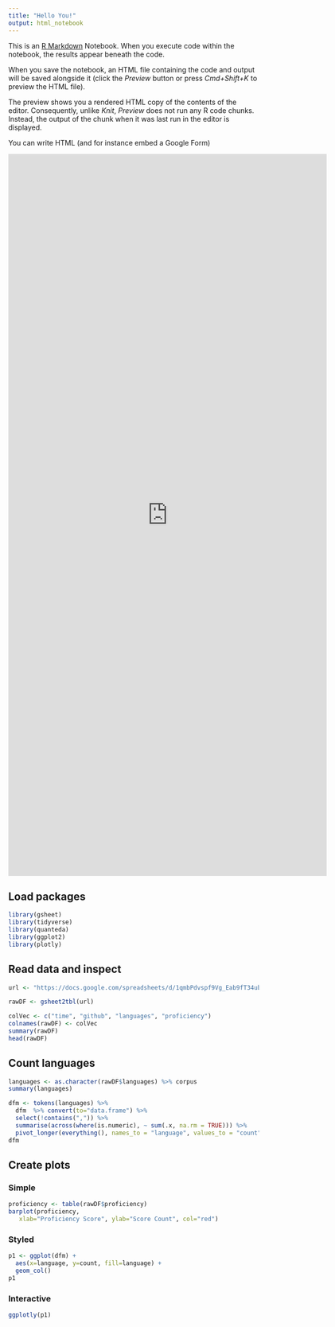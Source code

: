 ```yaml
---
title: "Hello You!"
output: html_notebook
---
```


This is an [R Markdown](http://rmarkdown.rstudio.com) Notebook. When you execute code within the notebook, the results appear beneath the code. 

When you save the notebook, an HTML file containing the code and output will be saved alongside it (click the *Preview* button or press *Cmd+Shift+K* to preview the HTML file). 

The preview shows you a rendered HTML copy of the contents of the editor. Consequently, unlike *Knit*, *Preview* does not run any R code chunks. Instead, the output of the chunk when it was last run in the editor is displayed.

<p>You can write HTML (and for instance embed a Google Form)</p>

<iframe src="https://docs.google.com/forms/d/e/1FAIpQLSd9I3l0IX3aXUb7_T_Ed7OGO6VcPpI-DPdlWnfMT1q2X_nZFw/viewform?embedded=true" width="640" height="1452" frameborder="0" marginheight="0" marginwidth="0">Loading…</iframe>

## Load packages

```r
library(gsheet)
library(tidyverse)
library(quanteda)
library(ggplot2)
library(plotly)
```


## Read data and inspect

```r
url <- "https://docs.google.com/spreadsheets/d/1qmbPdvspf9Vg_Eab9fT34ubudF_vklJwKxf0UuJrHvw/edit?usp=sharing"

rawDF <- gsheet2tbl(url)

colVec <- c("time", "github", "languages", "proficiency")
colnames(rawDF) <- colVec
summary(rawDF)
head(rawDF)
```

## Count languages

```r
languages <- as.character(rawDF$languages) %>% corpus
summary(languages)

dfm <- tokens(languages) %>%
  dfm  %>% convert(to="data.frame") %>%
  select(!contains(",")) %>%
  summarise(across(where(is.numeric), ~ sum(.x, na.rm = TRUE))) %>%
  pivot_longer(everything(), names_to = "language", values_to = "count") 
dfm
```

## Create plots

### Simple

```r
proficiency <- table(rawDF$proficiency)
barplot(proficiency,
   xlab="Proficiency Score", ylab="Score Count", col="red")
```

### Styled
```r
p1 <- ggplot(dfm) +
  aes(x=language, y=count, fill=language) +
  geom_col()
p1
```

### Interactive

```r
ggplotly(p1)
```


